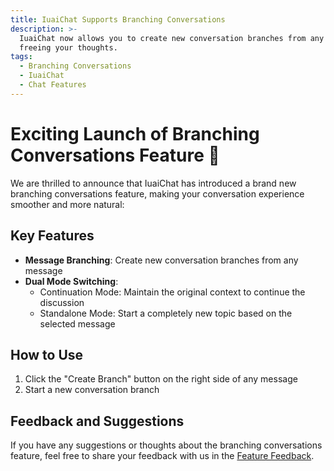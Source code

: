 ```yaml
---
title: IuaiChat Supports Branching Conversations
description: >-
  IuaiChat now allows you to create new conversation branches from any message,
  freeing your thoughts.
tags:
  - Branching Conversations
  - IuaiChat
  - Chat Features
---
```


# Exciting Launch of Branching Conversations Feature 🎉

We are thrilled to announce that IuaiChat has introduced a brand new branching conversations feature, making your conversation experience smoother and more natural:

## Key Features

- **Message Branching**: Create new conversation branches from any message
- **Dual Mode Switching**:
  - Continuation Mode: Maintain the original context to continue the discussion
  - Standalone Mode: Start a completely new topic based on the selected message

## How to Use

1. Click the "Create Branch" button on the right side of any message
2. Start a new conversation branch

## Feedback and Suggestions

If you have any suggestions or thoughts about the branching conversations feature, feel free to share your feedback with us in the [Feature Feedback](https://github.com/lobehub/lobe-chat/discussions).
